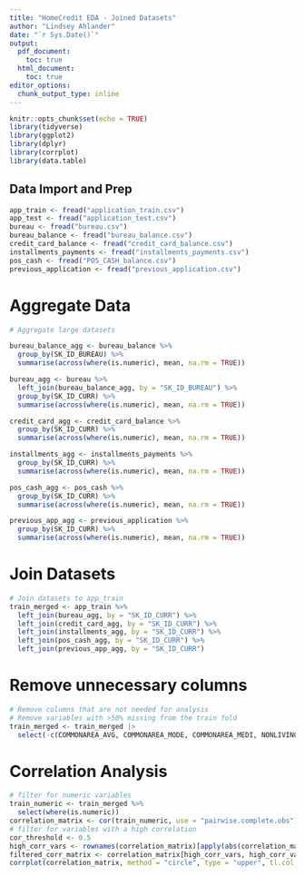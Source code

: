 ```yaml
---
title: "HomeCredit EDA - Joined Datasets"
author: "Lindsey Ahlander"
date: "`r Sys.Date()`"
output:
  pdf_document:
    toc: true
  html_document:
    toc: true
editor_options:
  chunk_output_type: inline
---
```


```r
knitr::opts_chunk$set(echo = TRUE)
library(tidyverse)
library(ggplot2)
library(dplyr)
library(corrplot)
library(data.table)
```

## Data Import and Prep

```r
app_train <- fread("application_train.csv")
app_test <- fread("application_test.csv")
bureau <- fread("bureau.csv")
bureau_balance <- fread("bureau_balance.csv")
credit_card_balance <- fread("credit_card_balance.csv")
installments_payments <- fread("installments_payments.csv")
pos_cash <- fread("POS_CASH_balance.csv")
previous_application <- fread("previous_application.csv")
```

# Aggregate Data

```r
# Aggregate large datasets

bureau_balance_agg <- bureau_balance %>%
  group_by(SK_ID_BUREAU) %>%
  summarise(across(where(is.numeric), mean, na.rm = TRUE))

bureau_agg <- bureau %>%
  left_join(bureau_balance_agg, by = "SK_ID_BUREAU") %>%
  group_by(SK_ID_CURR) %>%
  summarise(across(where(is.numeric), mean, na.rm = TRUE))

credit_card_agg <- credit_card_balance %>%
  group_by(SK_ID_CURR) %>%
  summarise(across(where(is.numeric), mean, na.rm = TRUE))

installments_agg <- installments_payments %>%
  group_by(SK_ID_CURR) %>%
  summarise(across(where(is.numeric), mean, na.rm = TRUE))

pos_cash_agg <- pos_cash %>%
  group_by(SK_ID_CURR) %>%
  summarise(across(where(is.numeric), mean, na.rm = TRUE))

previous_app_agg <- previous_application %>%
  group_by(SK_ID_CURR) %>%
  summarise(across(where(is.numeric), mean, na.rm = TRUE))
```

# Join Datasets

```r
# Join datasets to app_train
train_merged <- app_train %>%
  left_join(bureau_agg, by = "SK_ID_CURR") %>%
  left_join(credit_card_agg, by = "SK_ID_CURR") %>%
  left_join(installments_agg, by = "SK_ID_CURR") %>%
  left_join(pos_cash_agg, by = "SK_ID_CURR") %>%
  left_join(previous_app_agg, by = "SK_ID_CURR")
```


# Remove unnecessary columns

```r
# Remove columns that are not needed for analysis
# Remove variables with >50% missing from the train fold
train_merged <- train_merged |>
  select(-c(COMMONAREA_AVG, COMMONAREA_MODE, COMMONAREA_MEDI, NONLIVINGAPARTMENTS_AVG, NONLIVINGAPARTMENTS_MODE, NONLIVINGAPARTMENTS_MEDI, LIVINGAPARTMENTS_AVG, LIVINGAPARTMENTS_MODE, LIVINGAPARTMENTS_MEDI, FLOORSMIN_AVG, FLOORSMIN_MODE, FLOORSMIN_MEDI, YEARS_BUILD_AVG, YEARS_BUILD_MODE, YEARS_BUILD_MEDI, LANDAREA_AVG, LANDAREA_MODE, LANDAREA_MEDI, BASEMENTAREA_AVG, BASEMENTAREA_MODE, BASEMENTAREA_MEDI, NONLIVINGAREA_AVG, NONLIVINGAREA_MODE, NONLIVINGAREA_MEDI, ELEVATORS_AVG, ELEVATORS_MODE, ELEVATORS_MEDI, APARTMENTS_AVG, APARTMENTS_MODE, APARTMENTS_MEDI, ENTRANCES_AVG, ENTRANCES_MODE, ENTRANCES_MEDI, LIVINGAREA_AVG, LIVINGAREA_MODE, LIVINGAREA_MEDI)) # Remove variables
```

# Correlation Analysis

```r
# filter for numeric variables
train_numeric <- train_merged %>%
  select(where(is.numeric))
correlation_matrix <- cor(train_numeric, use = "pairwise.complete.obs")
# filter for variables with a high correlation
cor_threshold <- 0.5
high_corr_vars <- rownames(correlation_matrix)[apply(abs(correlation_matrix) > cor_threshold, 1, any)]
filtered_corr_matrix <- correlation_matrix[high_corr_vars, high_corr_vars]
corrplot(correlation_matrix, method = "circle", type = "upper", tl.col = "black", tl.srt = 45)
```

